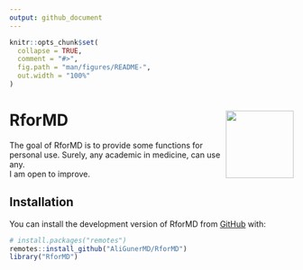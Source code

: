 ```yaml
---
output: github_document
---
```


<!-- README.md is generated from README.Rmd. Please edit that file -->

```r
knitr::opts_chunk$set(
  collapse = TRUE,
  comment = "#>",
  fig.path = "man/figures/README-",
  out.width = "100%"
)
```



# RforMD <a href="https://aligunermd.github.io/RforMD/"><img src="man/figures/hexsticker.png" align="right" height="120" /></a>


<!-- badges: start -->
<!-- badges: end -->

The goal of RforMD is to provide some functions for personal use. Surely, any academic in medicine, can use any.   
I am open to improve.

## Installation

You can install the development version of RforMD from [GitHub](https://github.com/) with:

``` r
# install.packages("remotes")
remotes::install_github("AliGunerMD/RforMD")
library("RforMD")

```


